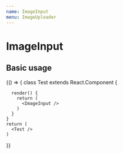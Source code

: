 ```yaml
---
name: ImageInput
menu: ImageUploader
---
```



# ImageInput

<PropsTable of={ImageInput} />

## Basic usage

<Playground>
  {() => {
    class Test extends React.Component {

      render() {
        return (
          <ImageInput />
        )
      }
    }
    return (
      <Test />
    )
  }}
</Playground>
